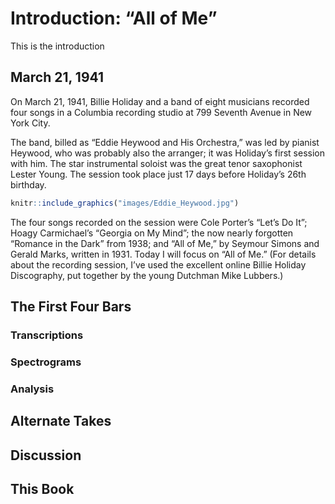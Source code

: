 # Introduction: "All of Me"

This is the introduction

## March 21, 1941

On March 21, 1941, Billie Holiday and a band of eight musicians recorded four songs in a Columbia recording studio at 799 Seventh Avenue in New York City. 

The band, billed as “Eddie Heywood and His Orchestra,” was led by pianist Heywood, who was probably also the arranger; it was Holiday’s first session with him. The star instrumental soloist was the great tenor saxophonist Lester Young. The session took place just 17 days before Holiday’s 26th birthday.

```r
knitr::include_graphics("images/Eddie_Heywood.jpg")
```

The four songs recorded on the session were Cole Porter’s “Let’s Do It”; Hoagy Carmichael’s “Georgia on My Mind”; the now nearly forgotten “Romance in the Dark” from 1938; and “All of Me,” by Seymour Simons and Gerald Marks, written in 1931. Today I will focus on “All of Me.” (For details about the recording session, I’ve used the excellent online Billie Holiday Discography, put together by the young Dutchman Mike Lubbers.)

## The First Four Bars

### Transcriptions

### Spectrograms

### Analysis

## Alternate Takes

## Discussion

## This Book




